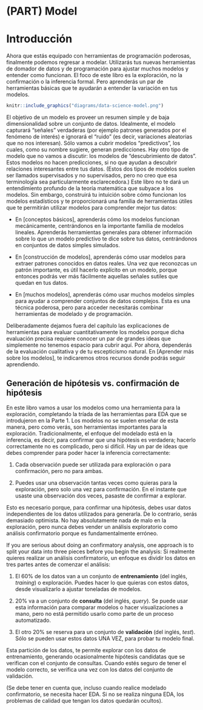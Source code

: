 # (PART) Model {-}

# Introducción {#model-intro}

Ahora que estás equipado con herramientas de programación poderosas, finalmente podemos regresar a modelar.  Utilizarás tus nuevas herramientas de domador de datos y de programación para ajustar muchos modelos y entender como funcionan.  El foco de este libro es la exploración, no la confirmación o la inferencia formal.  Pero aprenderás un par de herramientas básicas que te ayudarán a entender la variación en tus modelos.

```r
knitr::include_graphics("diagrams/data-science-model.png")
```

El objetivo de un modelo es proveer un resumen simple y de baja dimensionalidad sobre un conjunto de datos.  Idealmente, el modelo capturará "señales" verdaderas (por ejemplo patrones generados por el fenómeno de interés) e ignorará el "ruido" (es decir, variaciones aleatorias que no nos interesan).  Sólo vamos a cubrir modelos "predictivos", los cuales, como su nombre sugiere, generan predicciones. Hay otro tipo de modelo que no vamos a discutir: los modelos de "descubrimiento de datos".  Estos modelos no hacen predicciones, si no que ayudan a descubrir relaciones interesantes entre tus datos. (Estos dos tipos de modelos suelen ser llamados supervisados y no supervisados, pero no creo que esa terminología sea particularmente esclarecedora.)
Este libro no te dará un entendimiento profundo de la teoría matemática que subyace a los modelos.  Sin embargo, construirá tu intuición sobre cómo funcionan los modelos estadísticos y te proporcionará una familia de herramientas útiles que te permitirán utilizar modelos para comprender mejor tus datos:

* En [conceptos básicos], aprenderás cómo los modelos funcionan mecánicamente, 
  centrándonos en la importante familia de modelos lineales. Aprenderás herramientas 
  generales para obtener información sobre lo que un modelo predictivo te dice sobre 
  tus datos, centrándonos en conjuntos de datos simples simulados.

* En [construcción de modelos], aprenderás cómo usar modelos para extraer patrones 
  conocidos en datos reales. Una vez que reconozcas un patrón importante, 
  es útil hacerlo explícito en un modelo, porque entonces podrás ver más fácilmente 
  aquellas señales sutiles que quedan en tus datos.

* En [muchos modelos], aprenderás cómo usar muchos modelos simples para ayudar
  a comprender conjuntos de datos complejos. Esta es una técnica poderosa, pero para acceder
  necesitarás combinar herramientas de modelado y de programación.

Deliberadamente dejamos fuera del capítulo las explicaciones de herramientas para evaluar cuantitativamente los modelos porque dicha evaluación precisa requiere conocer un par de grandes ideas que simplemente no tenemos espacio para cubrir aquí. Por ahora, dependerás de la evaluación cualitativa y de tu escepticismo natural. En [Aprender más sobre los modelos], te indicaremos otros recursos donde podrás seguir aprendiendo.

## Generación de hipótesis vs. confirmación de hipótesis

En este libro vamos a usar los modelos como una herramienta para la exploración, completando la tríada de las herramientas para EDA que se introdujeron en la Parte 1. Los modelos no se suelen enseñar de esta manera, pero como verás, son herramientas importantes para la exploración. Tradicionalmente, el enfoque del modelado está en la inferencia, es decir, para confirmar que una hipótesis es verdadera; hacerlo correctamente no es complicado, pero si difícil. Hay un par de ideas que debes comprender para poder hacer la inferencia correctamente:

1. Cada observación puede ser utilizada para exploración o para confirmación,
   pero no para ambas.   

2. Puedes usar una observación tantas veces como quieras para la exploración,
   pero solo una vez para confirmación. En el instante que usaste una
   observación dos veces, pasaste de confirmar a explorar.
       
Esto es necesario porque, para confirmar una hipótesis, debes usar datos independientes de los datos utilizados para generarla. De lo contrario, serás demasiado optimista. No hay absolutamente nada de malo en la exploración, pero nunca debes vender un análisis exploratorio como análisis confirmatorio porque es fundamentalmente erróneo.

If you are serious about doing an confirmatory analysis, one approach is to split your data into three pieces before you begin the analysis:
Si realmente quieres realizar un análisis confirmatorio, un enfoque es dividir los datos en tres partes antes de comenzar el análisis:

1.  El 60% de los datos van a un conjunto de __entrenamiento__ (del inglés, _training_) o exploración. Puedes
    hacer lo que quieras con estos datos, desde visualizarlo a ajustar toneladas
    de modelos.
      
2.  20% va a un conjunto de __consulta__ (del inglés, _query_). Se puede usar esta información para comparar modelos
    o hacer visualizaciones a mano, pero no está permitido usarlo como parte de
    un proceso automatizado.  

3.	El otro 20% se reserva para un conjunto de __validación__ (del inglés, _test_). Sólo se pueden usar estos
    datos UNA VEZ, para probar tu modelo final.
         
Esta partición de los datos, te permite explorar con los datos de entrenamiento, generando ocasionalmente hipótesis candidatas que se verifican con el conjunto de consultas. Cuando estés seguro de tener el modelo correcto, se verifica una vez con los datos del conjunto de validación.

(Se debe tener en cuenta que, incluso cuando realice modelado confirmatorio, se necesita hacer EDA. Si no se realiza ninguna EDA, los problemas de calidad que tengan los datos quedarán ocultos).

